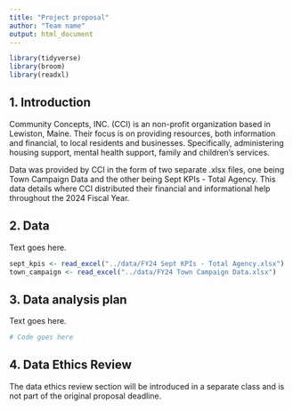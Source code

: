 ```yaml
---
title: "Project proposal"
author: "Team name"
output: html_document
---
```


```r
library(tidyverse)
library(broom)
library(readxl)
```

## 1. Introduction

Community Concepts, INC. (CCI) is an non-profit organization based in Lewiston, Maine. Their focus is on providing resources, both information and financial, to local residents and businesses. Specifically, administering housing support, mental health support, family and children's services.

Data was provided by CCI in the form of two separate .xlsx files, one being Town Campaign Data and the other being Sept KPIs - Total Agency. This data details where CCI distributed their financial and informational help throughout the 2024 Fiscal Year. 

## 2. Data

Text goes here.

```r
sept_kpis <- read_excel("../data/FY24 Sept KPIs - Total Agency.xlsx")
town_campaign <- read_excel("../data/FY24 Town Campaign Data.xlsx")
```

## 3. Data analysis plan

Text goes here.


```r
# Code goes here
```


## 4. Data Ethics Review

The data ethics review section will be introduced in a separate class and is not part of the original proposal deadline.

